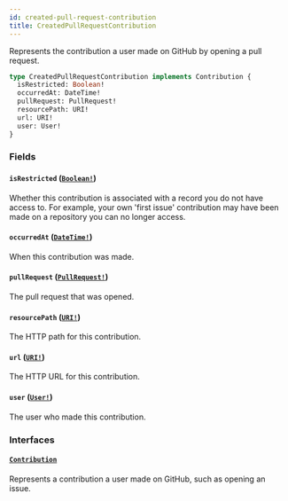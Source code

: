 ```yaml
---
id: created-pull-request-contribution
title: CreatedPullRequestContribution
---
```


Represents the contribution a user made on GitHub by opening a pull request.

```graphql
type CreatedPullRequestContribution implements Contribution {
  isRestricted: Boolean!
  occurredAt: DateTime!
  pullRequest: PullRequest!
  resourcePath: URI!
  url: URI!
  user: User!
}
```

### Fields

#### `isRestricted` ([`Boolean!`](/docs/api/scalars/boolean))

Whether this contribution is associated with a record you do not have access to. For
example, your own 'first issue' contribution may have been made on a repository you can no
longer access.

#### `occurredAt` ([`DateTime!`](/docs/api/scalars/date-time))

When this contribution was made.

#### `pullRequest` ([`PullRequest!`](/docs/api/objects/pull-request))

The pull request that was opened.

#### `resourcePath` ([`URI!`](/docs/api/scalars/uri))

The HTTP path for this contribution.

#### `url` ([`URI!`](/docs/api/scalars/uri))

The HTTP URL for this contribution.

#### `user` ([`User!`](/docs/api/objects/user))

The user who made this contribution.

### Interfaces

#### [`Contribution`](/docs/api/interfaces/contribution)

Represents a contribution a user made on GitHub, such as opening an issue.
